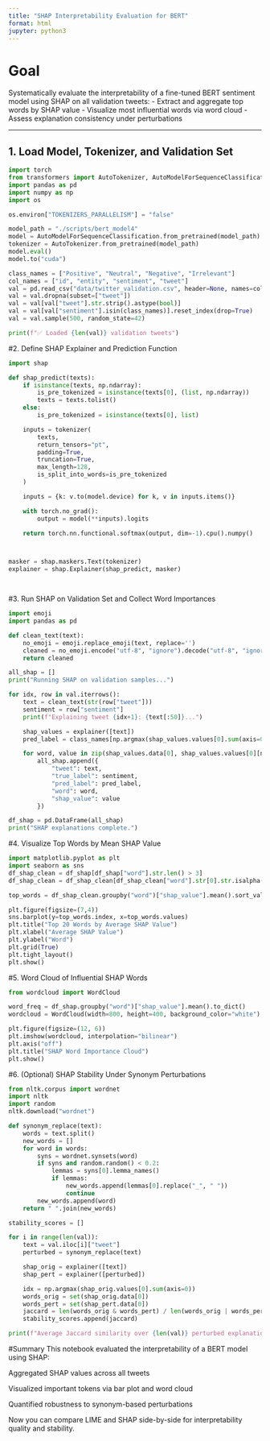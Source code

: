 ```yaml
---
title: "SHAP Interpretability Evaluation for BERT"
format: html
jupyter: python3
---
```


# Goal

Systematically evaluate the interpretability of a fine-tuned BERT sentiment model using SHAP on all validation tweets:
- Extract and aggregate top words by SHAP value
- Visualize most influential words via word cloud
- Assess explanation consistency under perturbations

---

## 1. Load Model, Tokenizer, and Validation Set

```python
import torch
from transformers import AutoTokenizer, AutoModelForSequenceClassification
import pandas as pd
import numpy as np
import os

os.environ["TOKENIZERS_PARALLELISM"] = "false"

model_path = "./scripts/bert_model4"
model = AutoModelForSequenceClassification.from_pretrained(model_path)
tokenizer = AutoTokenizer.from_pretrained(model_path)
model.eval()
model.to("cuda")

class_names = ["Positive", "Neutral", "Negative", "Irrelevant"]
col_names = ["id", "entity", "sentiment", "tweet"]
val = pd.read_csv("data/twitter_validation.csv", header=None, names=col_names)
val = val.dropna(subset=["tweet"])
val = val[val["tweet"].str.strip().astype(bool)]
val = val[val["sentiment"].isin(class_names)].reset_index(drop=True)
val = val.sample(500, random_state=42)

print(f"✅ Loaded {len(val)} validation tweets")
```


#2. Define SHAP Explainer and Prediction Function
```python
import shap

def shap_predict(texts):
    if isinstance(texts, np.ndarray):
        is_pre_tokenized = isinstance(texts[0], (list, np.ndarray))
        texts = texts.tolist()
    else:
        is_pre_tokenized = isinstance(texts[0], list)

    inputs = tokenizer(
        texts,
        return_tensors="pt",
        padding=True,
        truncation=True,
        max_length=128,
        is_split_into_words=is_pre_tokenized
    )

    inputs = {k: v.to(model.device) for k, v in inputs.items()}

    with torch.no_grad():
        output = model(**inputs).logits

    return torch.nn.functional.softmax(output, dim=-1).cpu().numpy()



masker = shap.maskers.Text(tokenizer)
explainer = shap.Explainer(shap_predict, masker)




```

#3. Run SHAP on Validation Set and Collect Word Importances
```python
import emoji
import pandas as pd

def clean_text(text):
    no_emoji = emoji.replace_emoji(text, replace='')
    cleaned = no_emoji.encode("utf-8", "ignore").decode("utf-8", "ignore")
    return cleaned

all_shap = []
print("Running SHAP on validation samples...")

for idx, row in val.iterrows():
    text = clean_text(str(row["tweet"]))
    sentiment = row["sentiment"]
    print(f"Explaining tweet {idx+1}: {text[:50]}...")

    shap_values = explainer([text])
    pred_label = class_names[np.argmax(shap_values.values[0].sum(axis=0))]

    for word, value in zip(shap_values.data[0], shap_values.values[0][np.argmax(shap_values.values[0].sum(axis=0))]):
        all_shap.append({
            "tweet": text,
            "true_label": sentiment,
            "pred_label": pred_label,
            "word": word,
            "shap_value": value
        })

df_shap = pd.DataFrame(all_shap)
print("SHAP explanations complete.")

```

#4. Visualize Top Words by Mean SHAP Value
```python
import matplotlib.pyplot as plt
import seaborn as sns
df_shap_clean = df_shap[df_shap["word"].str.len() > 3]
df_shap_clean = df_shap_clean[df_shap_clean["word"].str[0].str.isalpha()]

top_words = df_shap_clean.groupby("word")["shap_value"].mean().sort_values(ascending=False).head(20)

plt.figure(figsize=(7,4))
sns.barplot(y=top_words.index, x=top_words.values)
plt.title("Top 20 Words by Average SHAP Value")
plt.xlabel("Average SHAP Value")
plt.ylabel("Word")
plt.grid(True)
plt.tight_layout()
plt.show()
```

#5. Word Cloud of Influential SHAP Words
```python
from wordcloud import WordCloud

word_freq = df_shap.groupby("word")["shap_value"].mean().to_dict()
wordcloud = WordCloud(width=800, height=400, background_color="white").generate_from_frequencies(word_freq)

plt.figure(figsize=(12, 6))
plt.imshow(wordcloud, interpolation="bilinear")
plt.axis("off")
plt.title("SHAP Word Importance Cloud")
plt.show()
```

#6. (Optional) SHAP Stability Under Synonym Perturbations
```python
from nltk.corpus import wordnet
import nltk
import random
nltk.download("wordnet")

def synonym_replace(text):
    words = text.split()
    new_words = []
    for word in words:
        syns = wordnet.synsets(word)
        if syns and random.random() < 0.2:
            lemmas = syns[0].lemma_names()
            if lemmas:
                new_words.append(lemmas[0].replace("_", " "))
                continue
        new_words.append(word)
    return " ".join(new_words)

stability_scores = []

for i in range(len(val)):
    text = val.iloc[i]["tweet"]
    perturbed = synonym_replace(text)

    shap_orig = explainer([text])
    shap_pert = explainer([perturbed])

    idx = np.argmax(shap_orig.values[0].sum(axis=0))
    words_orig = set(shap_orig.data[0])
    words_pert = set(shap_pert.data[0])
    jaccard = len(words_orig & words_pert) / len(words_orig | words_pert)
    stability_scores.append(jaccard)

print(f"Average Jaccard similarity over {len(val)} perturbed explanations: {np.mean(stability_scores):.3f}")
```

#Summary
This notebook evaluated the interpretability of a BERT model using SHAP:

Aggregated SHAP values across all tweets

Visualized important tokens via bar plot and word cloud

Quantified robustness to synonym-based perturbations

Now you can compare LIME and SHAP side-by-side for interpretability quality and stability.